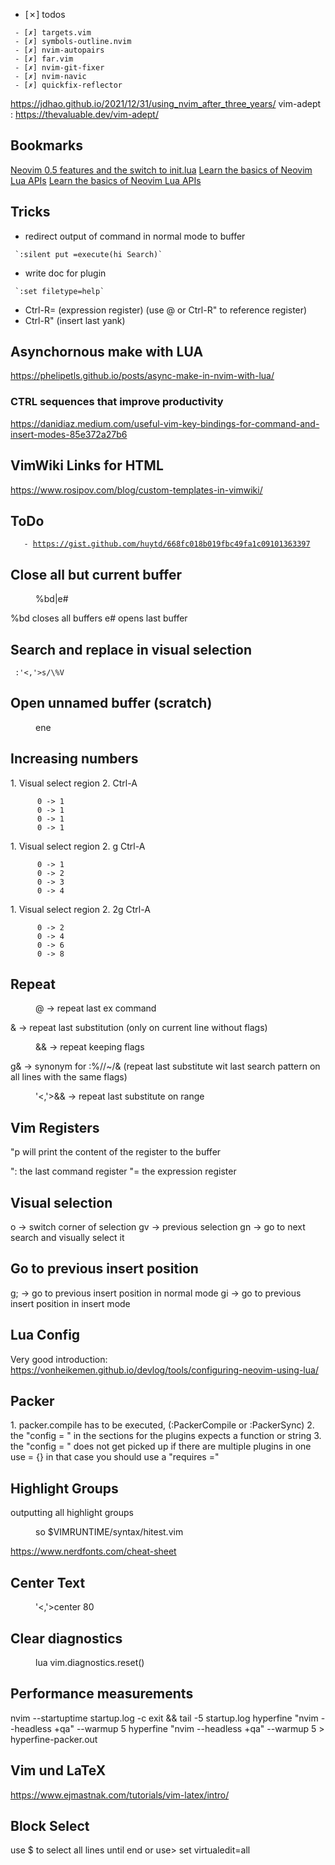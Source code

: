 * [✗] todos
  - [✗] targets.vim
  - [✗] symbols-outline.nvim
  - [✗] nvim-autopairs
  - [✗] far.vim
  - [✗] nvim-git-fixer
  - [✗] nvim-navic
  - [✗] quickfix-reflector

https://jdhao.github.io/2021/12/31/using_nvim_after_three_years/
vim-adept : https://thevaluable.dev/vim-adept/

== Bookmarks ==
[[https://oroques.dev/notes/neovim-init/|Neovim 0.5 features and the switch to init.lua]]
[[https://alpha2phi.medium.com/neovim-for-beginners-lua-apis-65eb392b14fa|Learn the basics of Neovim Lua APIs]]
[[|Learn the basics of Neovim Lua APIs]]

== Tricks ==
* redirect output of command in normal mode to buffer
  `:silent put =execute(hi Search)`
* write doc for plugin
  `:set filetype=help`
* Ctrl-R= (expression register) (use @<reg> or Ctrl-R" to reference register)
* Ctrl-R" (insert last yank)

== Asynchornous make with LUA ==
https://phelipetls.github.io/posts/async-make-in-nvim-with-lua/

=== CTRL sequences that improve productivity ===
https://danidiaz.medium.com/useful-vim-key-bindings-for-command-and-insert-modes-85e372a27b6

== VimWiki Links for HTML ==
https://www.rosipov.com/blog/custom-templates-in-vimwiki/

== ToDo ==
    - https://gist.github.com/huytd/668fc018b019fbc49fa1c09101363397

== Close all but current buffer ==
:%bd|e#
%bd closes all buffers
e# opens last buffer

== Search and replace in visual selection ==
  :'<,'>s/\%V

== Open unnamed buffer (scratch) ==
:ene

== Increasing numbers ==
1. Visual select region
2. Ctrl-A
       0 -> 1
       0 -> 1
       0 -> 1
       0 -> 1
1. Visual select region
2. g Ctrl-A
       0 -> 1
       0 -> 2
       0 -> 3
       0 -> 4
1. Visual select region
2. 2g Ctrl-A
       0 -> 2
       0 -> 4
       0 -> 6
       0 -> 8

== Repeat ==
:@       ->                       repeat last ex command
&        ->                       repeat last substitution (only on current line without flags)
:&&      ->                       repeat keeping flags
g&       -> synonym for :%//~/&  (repeat last substitute wit last search pattern on all lines with the same flags)
:'<,'>&& ->                       repeat last substitute on range
== Vim Registers ==
"<reg>p will print the content of the register to the buffer

": the last command register
"= the expression register

== Visual selection ==
o  -> switch corner of selection
gv -> previous selection
gn -> go to next search and visually select it

== Go to previous insert position ==
g; -> go to previous insert position in normal mode
gi -> go to previous insert position in insert mode

== Lua Config ==
Very good introduction: https://vonheikemen.github.io/devlog/tools/configuring-neovim-using-lua/

== Packer ==
1. packer.compile has to be executed, (:PackerCompile or :PackerSync)
2. the "config = " in the sections for the plugins expects a function or string
3. the "config = " does not get picked up if there are multiple plugins in one use = {} in that case you should use a "requires ="

== Highlight Groups ==
outputting all highlight groups
:so $VIMRUNTIME/syntax/hitest.vim

https://www.nerdfonts.com/cheat-sheet

== Center Text ==
:'<,'>center 80


== Clear diagnostics ==
:lua vim.diagnostics.reset()

== Performance measurements ==
nvim --startuptime startup.log -c exit && tail -5 startup.log
hyperfine "nvim --headless +qa" --warmup 5
hyperfine "nvim --headless +qa" --warmup 5 > hyperfine-packer.out

== Vim und LaTeX ==
https://www.ejmastnak.com/tutorials/vim-latex/intro/

== Block Select ==
use $ to select all lines until end
or use> set virtualedit=all

